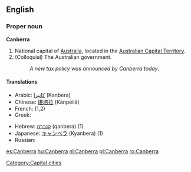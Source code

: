 {{wikipedia}}
==English==

===Proper noun===
'''Canberra'''
# National capital of [[Australia]], located in the [[Australian Capital Territory]].
# (Colloquial) The Australian government.
#: ''A new tax policy was announced by Canberra today''.

====Translations====
{{trans-top|Capital of Australia}}
*Arabic: [[كانبرا]] (Kanbera)
*Chinese: [[堪培拉]] (Kānpéilā)
*French: {{t|fr|Canberra}} (1,2)
*Greek: {{t|el|Καμπέρα|tr=Kambéra|f}}
{{trans-mid}}
*Hebrew: [[קנברה]] (qanbera) (1)
*Japanese: [[キャンベラ]] (Kyanbera) (1)
*Russian: {{t|ru|Канберра|tr=Kanbérra, Kánberra|f}}
{{trans-bottom}}

[[Category:Capital cities]]

[[es:Canberra]]
[[hu:Canberra]]
[[nl:Canberra]]
[[pl:Canberra]]
[[ro:Canberra]]
